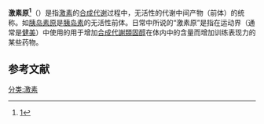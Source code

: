 {{Expand |time=2011-09-14T18:21:21+00:00 }}
'''激素原<ref>[http://www.term.gov.cn/pages/homepage/result2.jsp?id=334147&subid=10001798&subject=%E6%BF%80%E7%B4%A0%E4%B8%8E%E7%BB%B4%E7%94%9F%E7%B4%A0&subsys=%E7%94%9F%E7%89%A9%E5%8C%96%E5%AD%A6%E4%B8%8E%E5%88%86%E5%AD%90%E7%94%9F%E7%89%A9%E5%AD%A6]{{dead link|date=2018年3月 |bot=InternetArchiveBot |fix-attempted=yes }}</ref>'''（{{lang-en|Prohormone}}）是指[[激素|激素]]的[[合成代谢|合成代谢]]过程中，无活性的代谢中间产物（前体）的统称。如[[胰岛素原|胰岛素原]]是[[胰岛素|胰岛素]]的无活性前体。日常中所说的“激素原”是指在运动界（通常是[[健美|健美]]）中使用的用于增加[[合成代謝類固醇|合成代謝類固醇]]在体内中的含量而增加训练表现力的某些药物。
==参考文献==
{{reflist}}
[[分类:激素|分类:激素]]